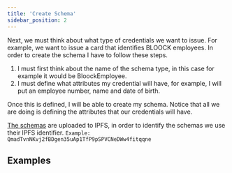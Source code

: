 ```yaml
---
title: 'Create Schema'
sidebar_position: 2
---
```


Next, we must think about what type of credentials we want to issue. For example, we want to issue a card that identifies BLOOCK employees. In order to create the schema I have to follow these steps.

1. I must first think about the name of the schema type, in this case for example it would be BloockEmployee.
2. I must define what attributes my credential will have, for example, I will put an employee number, name and date of birth.

Once this is defined, I will be able to create my schema. Notice that all we are doing is defining the attributes that our credentials will have.

[The schemas](#schemas) are uploaded to IPFS, in order to identify the schemas we use their IPFS identifier.
`Example: QmadTvnNKvj2fBDgen35uAp1TfP9pSPVCNeDWw4fitqqne`

## Examples



<SdkCodeBlock
  ts={CreateSchemaJs}
  py={CreateSchemaPy}
  java={CreateSchemaJava}
  php={CreateSchemaPhp}
  go={CreateSchemaGo}
/>
